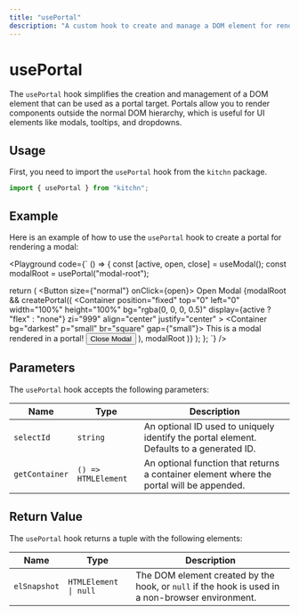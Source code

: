 ```yaml
---
title: "usePortal"
description: "A custom hook to create and manage a DOM element for rendering portals."
---
```



# usePortal

The `usePortal` hook simplifies the creation and management of a DOM element that can be used as a portal target. Portals allow you to render components outside the normal DOM hierarchy, which is useful for UI elements like modals, tooltips, and dropdowns.

## Usage

First, you need to import the `usePortal` hook from the `kitchn` package.

```jsx
import { usePortal } from "kitchn";
```

## Example

Here is an example of how to use the `usePortal` hook to create a portal for rendering a modal:

<Playground
code={`
() => {
  const [active, open, close] = useModal();
  const modalRoot = usePortal("modal-root");

  return (
    <Container>
      <Button size={"normal"} onClick={open}>
        Open Modal
      </Button>
      {modalRoot && createPortal((
        <Container
          position="fixed"
          top="0"
          left="0"
          width="100%"
          height="100%"
          bg="rgba(0, 0, 0, 0.5)"
          display={active ? "flex" : "none"}
          zi="999"
          align="center"
          justify="center"
        >
          <Container bg="darkest" p="small" br="square" gap={"small"}>
            <Text>This is a modal rendered in a portal!</Text>
            <Button onClick={close}>Close Modal</Button>
          </Container>
        </Container>
      ),
      modalRoot
      )}
    </Container>
  );
};
`}
/>

## Parameters

The `usePortal` hook accepts the following parameters:

| Name           | Type                | Description
|----------------|---------------------|---------------------------------------------------
| `selectId`     | `string`            | An optional ID used to uniquely identify the portal element. Defaults to a generated ID.
| `getContainer` | `() => HTMLElement` | An optional function that returns a container element where the portal will be appended.

## Return Value

The `usePortal` hook returns a tuple with the following elements:

| Name         | Type                    | Description
|--------------|-------------------------|-----------------------------------------------------------
| `elSnapshot` | `HTMLElement \| null` | The DOM element created by the hook, or `null` if the hook is used in a non-browser environment.
